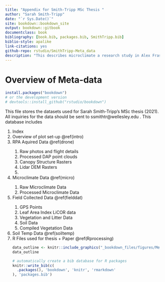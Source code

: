 ```yaml
--- 
title: "Appendix for Smith-Tripp MSc Thesis "
author: "Sarah Smith-Tripp"
date: "`r Sys.Date()`"
site: bookdown::bookdown_site
output: bookdown::gitbook
documentclass: book
bibliography: [book.bib, packages.bib, SmithTripp.bib]
biblio-style: apalike
link-citations: yes
github-repo: rstudio/SmithTripp-Meta_data
description: "This describes microclimate a research study in Alex Fraser Research Forest, Williams Lake BC. Summer of 2020 "
---
```


# Overview of Meta-data
```r
install.packages("bookdown")
# or the development version
# devtools::install_github("rstudio/bookdown")
```
 This file stores the datasets used for Sarah Smith-Tripp's MSc thesis (2021). All inquiries for the data should be sent to ssmithtr@wellesley.edu . This database includes  
<ol> 
<li> Index </li>
<li> Overview of plot set-up \@ref(intro) </li> 
<li> RPA Aquired Data \@ref(drone) </li> 
<ol>
<li> Raw photos and flight details  </li>
<li> Processed DAP point clouds </li>
<li> Canopy Structure Rasters </li>
<li> Lidar DEM Rasters <li>
</ol> 
<li> Microclimate Data \@ref(micro) </li>
<ol>
<li> Raw Microclimate Data </li>
<li> Processed Microclimate Data </li>
</ol> 
<li> Field Collected Data \@ref(fielddat) </li>
<ol> 
<li> GPS Points </li> 
<li> Leaf Area Index LiCOR data </li>
<li> Vegetation and Litter Data </li> 
<li> Soil Data </li>
<li> Compiled Vegetation Data </li> 
</ol> 
<li> Soil Temp Data \@ref(soiltemp) </li> 
<li> R Files used for thesis + Paper \@ref(Rprocessing)</li>

```r
data_outline <- knitr::include_graphics("_bookdown_files/figures/Meta_Data_Outline.png")
data_outline
```



```r
# automatically create a bib database for R packages
knitr::write_bib(c(
  .packages(), 'bookdown', 'knitr', 'rmarkdown'
), 'packages.bib')
```
